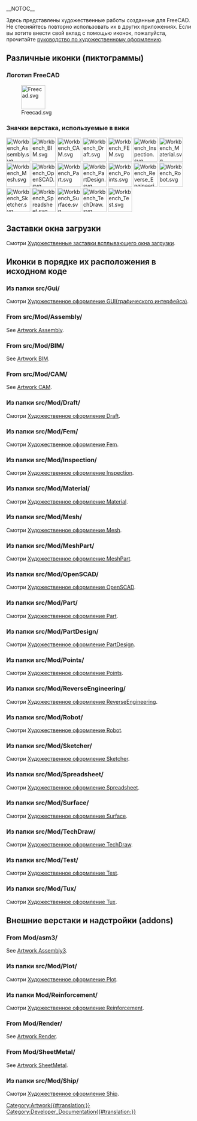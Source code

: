 __NOTOC__
<languages/>

Здесь представлены художественные работы созданные для FreeCAD. Не стесняйтесь повторно использовать их в других приложениях. Если вы хотите внести свой вклад с помощью иконок, пожалуйста, прочитайте [[Artwork_Guidelines/ru|руководство по художественному оформлению]].

<span id="Miscellaneous_icons"></span>
==Различные иконки (пиктограммы)==

<span id="FreeCAD_logo"></span>
===Логотип FreeCAD===

[[Image:Freecad.svg|64px]]

<span id="Workbench_icons_used_in_the_wiki"></span>
===Значки верстака, используемые в вики===

[[Image:Workbench_Assembly.svg|64px]]
[[Image:Workbench_BIM.svg|64px]]
[[Image:Workbench_CAM.svg|64px]]
[[Image:Workbench_Draft.svg|64px]]
[[Image:Workbench_FEM.svg|64px]]
[[Image:Workbench_Inspection.svg|64px]]
[[Image:Workbench_Material.svg|64px]]
[[Image:Workbench_Mesh.svg|64px]]
[[Image:Workbench_OpenSCAD.svg|64px]]
[[Image:Workbench_Part.svg|64px]]
[[Image:Workbench_PartDesign.svg|64px]]
[[Image:Workbench_Points.svg|64px]]
[[Image:Workbench_Reverse_Engineering.svg|64px]]
[[Image:Workbench_Robot.svg|64px]]
[[Image:Workbench_Sketcher.svg|64px]]
[[Image:Workbench_Spreadsheet.svg|64px]]
[[Image:Workbench_Surface.svg|64px]]
[[Image:Workbench_TechDraw.svg|64px]]
[[Image:Workbench_Test.svg|64px]]

<span id="Splash_screens"></span>
==Заставки окна загрузки==

Смотри [[Artwork_Splash_screen/ru|Художественные заставки всплывающего окна загрузки]].

<span id="Icons_by_their_location_in_the_source_code"></span>
==Иконки в порядке их расположения в исходном коде==

<span id="From_src/Gui/"></span>
===Из папки src/Gui/===

Смотри [[Artwork_Gui/ru|Художественное оформление GUI(графического интерфейса)]].

===From src/Mod/Assembly/===

See [[Artwork_Assembly|Artwork Assembly]].

===From src/Mod/BIM/===

See [[Artwork_BIM|Artwork BIM]].

===From src/Mod/CAM/===

See [[Artwork_CAM|Artwork CAM]].

<span id="From_src/Mod/Draft/"></span>
===Из папки src/Mod/Draft/===

Смотри [[Artwork_Draft/ru|Художественное оформление Draft]].

<span id="From_src/Mod/Fem/"></span>
===Из папки src/Mod/Fem/===

Смотри [[Artwork_Fem/ru|Художественное оформление Fem]].

<span id="From_src/Mod/Inspection/"></span>
===Из папки src/Mod/Inspection/===

Смотри [[Artwork_Inspection/ru|Художественное оформление Inspection]].

<span id="From_src/Mod/Material/"></span>
===Из папки src/Mod/Material/===

Смотри [[Artwork_Material/ru|Художественное оформление Material]].

<span id="From_src/Mod/Mesh/"></span>
===Из папки src/Mod/Mesh/===

Смотри [[Artwork_Mesh/ru|Художественное оформление Mesh]].

<span id="From_src/Mod/MeshPart/"></span>
===Из папки src/Mod/MeshPart/===

Смотри [[Artwork_MeshPart/ru|Художественное оформление MeshPart]].

<span id="From_src/Mod/OpenSCAD/"></span>
===Из папки src/Mod/OpenSCAD/===

Смотри [[Artwork_OpenSCAD/ru|Художественное оформление OpenSCAD]].

<span id="From_src/Mod/Part/"></span>
===Из папки src/Mod/Part/===

Смотри [[Artwork Part/ru|Художественное оформление Part]].

<span id="From_src/Mod/PartDesign/"></span>
===Из папки src/Mod/PartDesign/===

Смотри [[Artwork PartDesign/ru|Художественное оформление PartDesign]].

<span id="From_src/Mod/Points/"></span>
===Из папки src/Mod/Points/===

Смотри [[Artwork_Points/ru|Художественное оформление Points]].

<span id="From_src/Mod/ReverseEngineering/"></span>
===Из папки src/Mod/ReverseEngineering/===

Смотри [[Artwork_ReverseEngineering/ru|Художественное оформление ReverseEngineering]].

<span id="From_src/Mod/Robot/"></span>
===Из папки src/Mod/Robot/===

Смотри [[Artwork_Robot/ru|Художественное оформление Robot]].

<span id="From_src/Mod/Sketcher/"></span>
===Из папки src/Mod/Sketcher/===

Смотри [[Artwork_Sketcher/ru|Художественное оформление Sketcher]].

<span id="From_src/Mod/Spreadsheet/"></span>
===Из папки src/Mod/Spreadsheet/===

Смотри [[Artwork_Spreadsheet/ru|Художественное оформление Spreadsheet]].

<span id="From_src/Mod/Surface/"></span>
===Из папки src/Mod/Surface/===

Смотри [[Artwork_Surface/ru|Художественное оформление Surface]].

<span id="From_src/Mod/TechDraw/"></span>
===Из папки src/Mod/TechDraw/===

Смотри [[Artwork_TechDraw/ru|Художественное оформление TechDraw]].

<span id="From_src/Mod/Test/"></span>
===Из папки src/Mod/Test/===

Смотри [[Artwork_Test/ru|Художественное оформление Test]].

<span id="From_src/Mod/Tux/"></span>
===Из папки src/Mod/Tux/===

Смотри [[Artwork_Tux/ru|Художественное оформление Tux]].

<span id="External_workbenches_and_addons"></span>
==Внешние верстаки и надстройки (addons)==

===From Mod/asm3/===

See [[Artwork_Assembly3|Artwork Assembly3]].

<span id="From_Mod/Plot/"></span>
<div class="mw-translate-fuzzy">
===Из папки src/Mod/Plot/===
</div>

Смотри [[Artwork_Plot/ru|Художественное оформление Plot]].

<span id="From_Mod/Reinforcement/"></span>
===Из папки Mod/Reinforcement/===

Смотри [[Artwork_Reinforcement/ru|Художественное оформление Reinforcement]].

===From Mod/Render/=== 

See [[Artwork_Render|Artwork Render]].

===From Mod/SheetMetal/===

See [[Artwork_SheetMetal|Artwork SheetMetal]].

<span id="From_Mod/Ship/"></span>
<div class="mw-translate-fuzzy">
===Из папки src/Mod/Ship/===
</div>

Смотри [[Artwork_Ship/ru|Художественное оформление Ship]].


[[Category:Artwork{{#translation:}}]]
[[Category:Developer_Documentation{{#translation:}}]]